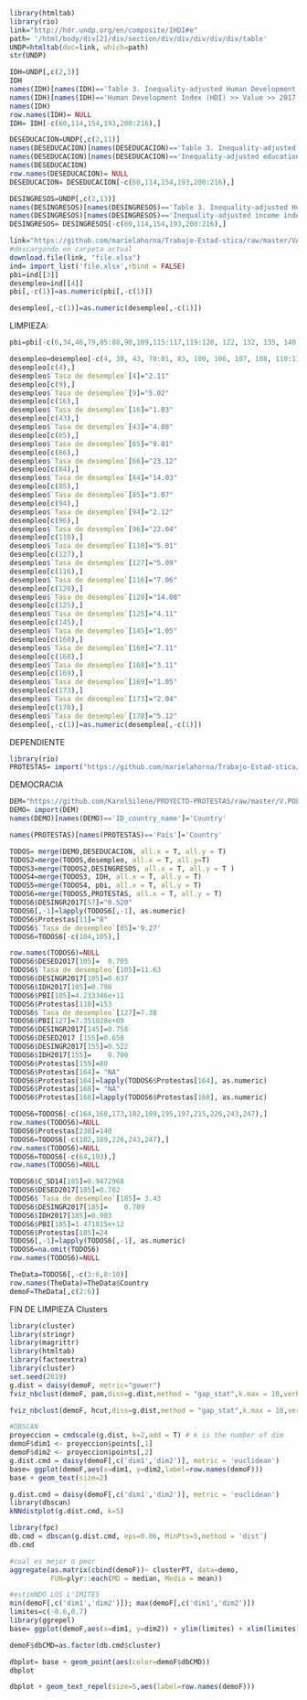 ```r
library(htmltab)
library(rio)
link="http://hdr.undp.org/en/composite/IHDI#e"
path= '/html/body/div[2]/div/section/div/div/div/div/div/table'
UNDP=htmltab(doc=link, which=path)
str(UNDP)

IDH=UNDP[,c(2,3)]
IDH
names(IDH)[names(IDH)=='Table 3. Inequality-adjusted Human Development Index >> Country']='Country'
names(IDH)[names(IDH)=='Human Development Index (HDI) >> Value >> 2017']='IDH2017'
names(IDH)
row.names(IDH)= NULL
IDH= IDH[-c(60,114,154,193,200:216),]
```
```r
DESEDUCACION=UNDP[,c(2,11)]
names(DESEDUCACION)[names(DESEDUCACION)=='Table 3. Inequality-adjusted Human Development Index >> Country']='Country'
names(DESEDUCACION)[names(DESEDUCACION)=='Inequality-adjusted education index >> Value >> 2017']='DESED2017'
names(DESEDUCACION)
row.names(DESEDUCACION)= NULL
DESEDUCACION= DESEDUCACION[-c(60,114,154,193,200:216),]
```
```r
DESINGRESOS=UNDP[,c(2,13)]
names(DESINGRESOS)[names(DESINGRESOS)=='Table 3. Inequality-adjusted Human Development Index >> Country']='Country'
names(DESINGRESOS)[names(DESINGRESOS)=='Inequality-adjusted income index >> Value >> 2017']='DESINGR2017'
DESINGRESOS= DESINGRESOS[-c(60,114,154,193,200:216),]
```

```r

link="https://github.com/marielahorna/Trabajo-Estad-stica/raw/master/VARIABLES%20INDEPENDIENTES-IDEA.xlsx"
#descargando en carpeta actual
download.file(link, "file.xlsx")
ind= import_list('file.xlsx',rbind = FALSE)
pbi=ind[[3]]
desempleo=ind[[4]]
pbi[,-c(1)]=as.numeric(pbi[,-c(1)])
```

```r
desempleo[,-c(1)]=as.numeric(desempleo[,-c(1)]) 
```

LIMPIEZA:

```r
pbi=pbi[-c(6,34,46,79,85:88,90,109,115:117,119:120, 122, 132, 135, 140, 149, 159, 161, 169, 173, 174:175, 180, 191, 193:194, 204, 205, 210, 212, 214, 215, 223, 232),]
```

```r
desempleo=desempleo[-c(4, 30, 43, 78:81, 83, 100, 106, 107, 108, 110:111, 113, 122, 124, 129, 137, 148, 155, 162, 168, 178, 180, 181, 190:191, 196, 198, 200:201, 208, 217),]
desempleo[c(4),]
desempleo$`Tasa de desempleo`[4]="2.11"
desempleo[c(9),]
desempleo$`Tasa de desempleo`[9]="5.02"
desempleo[c(16),]
desempleo$`Tasa de desempleo`[16]="1.03"
desempleo[c(43),]
desempleo$`Tasa de desempleo`[43]="4.08"
desempleo[c(65),]
desempleo$`Tasa de desempleo`[65]="9.01"
desempleo[c(66),]
desempleo$`Tasa de desempleo`[66]="23.12"
desempleo[c(84),]
desempleo$`Tasa de desempleo`[84]="14.03"
desempleo[c(85),]
desempleo$`Tasa de desempleo`[85]="3.07"
desempleo[c(94),]
desempleo$`Tasa de desempleo`[94]="2.12"
desempleo[c(96),]
desempleo$`Tasa de desempleo`[96]="22.04"
desempleo[c(110),]
desempleo$`Tasa de desempleo`[110]="5.01"
desempleo[c(127),]
desempleo$`Tasa de desempleo`[127]="5.09"
desempleo[c(116),]
desempleo$`Tasa de desempleo`[116]="7.06"
desempleo[c(120),]
desempleo$`Tasa de desempleo`[120]="14.08"
desempleo[c(125),]
desempleo$`Tasa de desempleo`[125]="4.11"
desempleo[c(145),]
desempleo$`Tasa de desempleo`[145]="1.05"
desempleo[c(160),]
desempleo$`Tasa de desempleo`[160]="7.11"
desempleo[c(168),]
desempleo$`Tasa de desempleo`[168]="3.11"
desempleo[c(169),]
desempleo$`Tasa de desempleo`[169]="1.05"
desempleo[c(173),]
desempleo$`Tasa de desempleo`[173]="2.04"
desempleo[c(178),]
desempleo$`Tasa de desempleo`[178]="5.12"
desempleo[,-c(1)]=as.numeric(desempleo[,-c(1)]) 
```
DEPENDIENTE

```r
library(rio)
PROTESTAS= import("https://github.com/marielahorna/Trabajo-Estad-stica/raw/master/data%20dependiente.xlsx")
```

DEMOCRACIA
```r
DEM="https://github.com/KarolSilene/PROYECTO-PROTESTAS/raw/master/V.POL%202017.xlsx"
DEMO= import(DEM)
names(DEMO)[names(DEMO)=='ID_country_name']='Country'
```

```r
names(PROTESTAS)[names(PROTESTAS)=='País']='Country'
```


```r
TODOS= merge(DEMO,DESEDUCACION, all.x = T, all.y = T)
TODOS2=merge(TODOS,desempleo, all.x = T, all.y=T)
TODOS3=merge(TODOS2,DESINGRESOS, all.x = T, all.y = T )
TODOS4=merge(TODOS3, IDH, all.x = T, all.y = T)
TODOS5=merge(TODOS4, pbi, all.x = T, all.y = T)
TODOS6=merge(TODOS5,PROTESTAS, all.x = T, all.y = T)
TODOS6$DESINGR2017[57]="0.520"
TODOS6[,-1]=lapply(TODOS6[,-1], as.numeric)
TODOS6$Protestas[11]="8"
TODOS6$`Tasa de desempleo`[85]='9.27'
TODOS6=TODOS6[-c(104,105),]
```
```r
row.names(TODOS6)=NULL
TODOS6$DESED2017[105]=	0.705
TODOS6$`Tasa de desempleo`[105]=11.63
TODOS6$DESINGR2017[105]=0.637
TODOS6$IDH2017[105]=0.798
TODOS6$PBI[105]=4.233346e+11
TODOS6$Protestas[110]=153
TODOS6$`Tasa de desempleo`[127]=7.38
TODOS6$PBI[127]=7.351028e+09
TODOS6$DESINGR2017[145]=0.758
TODOS6$DESED2017 [155]=0.658
TODOS6$DESINGR2017[155]=0.522
TODOS6$IDH2017[155]=	0.700
TODOS6$Protestas[159]=80
TODOS6$Protestas[164]= "NA"
TODOS6$Protestas[164]=lapply(TODOS6$Protestas[164], as.numeric)
TODOS6$Protestas[168]= "NA"
TODOS6$Protestas[168]=lapply(TODOS6$Protestas[168], as.numeric)

TODOS6=TODOS6[-c(164,168,173,182,189,195,197,215,226,243,247),]
row.names(TODOS6)=NULL
TODOS6$Protestas[238]=140
TODOS6=TODOS6[-c(182,189,226,243,247),]
row.names(TODOS6)=NULL
TODOS6=TODOS6[-c(64,193),]
row.names(TODOS6)=NULL
```

```r
TODOS6$C_SD14[185]=0.9472968
TODOS6$DESED2017[185]=0.702
TODOS6$`Tasa de desempleo`[185]= 3.43
TODOS6$DESINGR2017[185]=	0.709
TODOS6$IDH2017[185]=0.903
TODOS6$PBI[185]=1.471815e+12
TODOS6$Protestas[185]=24
TODOS6[,-1]=lapply(TODOS6[,-1], as.numeric)
TODOS6=na.omit(TODOS6)
row.names(TODOS6)=NULL
```

```r
TheData=TODOS6[,-c(3:6,8:10)]
row.names(TheData)=TheData$Country
demoF=TheData[,c(2:6)]
```
FIN DE LIMPIEZA
Clusters

```r
library(cluster)
library(stringr)
library(magrittr)
library(htmltab)
library(factoextra)
library(cluster)
set.seed(2019)
g.dist = daisy(demoF, metric="gower")
fviz_nbclust(demoF, pam,diss=g.dist,method = "gap_stat",k.max = 10,verbose = F)
```
```r
fviz_nbclust(demoF, hcut,diss=g.dist,method = "gap_stat",k.max = 10,verbose = F)
```
```r
#DBSCAN
proyeccion = cmdscale(g.dist, k=2,add = T) # k is the number of dim
demoF$dim1 <- proyeccion$points[,1]
demoF$dim2 <- proyeccion$points[,2]
g.dist.cmd = daisy(demoF[,c('dim1','dim2')], metric = 'euclidean')
base= ggplot(demoF,aes(x=dim1, y=dim2,label=row.names(demoF))) 
base + geom_text(size=2)
```
```r
g.dist.cmd = daisy(demoF[,c('dim1','dim2')], metric = 'euclidean')
library(dbscan)
kNNdistplot(g.dist.cmd, k=5)
```
```r
library(fpc)
db.cmd = dbscan(g.dist.cmd, eps=0.06, MinPts=5,method = 'dist')
db.cmd
```
```r
#cual es mejor o peor
aggregate(as.matrix(cbind(demoF))~ clusterPT, data=demo,
          FUN=plyr::each(MD = median, Media = mean))

```


```r
#estimNDO LOS L'IMITES
min(demoF[,c('dim1','dim2')]); max(demoF[,c('dim1','dim2')])
limites=c(-0.6,0.7)
library(ggrepel)
base= ggplot(demoF,aes(x=dim1, y=dim2)) + ylim(limites) + xlim(limites) + coord_fixed()

demoF$dbCMD=as.factor(db.cmd$cluster)

dbplot= base + geom_point(aes(color=demoF$dbCMD)) 
dbplot
```

```r
dbplot + geom_text_repel(size=5,aes(label=row.names(demoF)))
```


